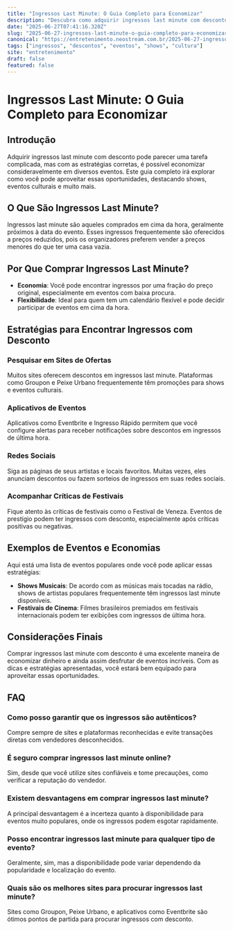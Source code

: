 ```yaml
---
title: "Ingressos Last Minute: O Guia Completo para Economizar"
description: "Descubra como adquirir ingressos last minute com desconto. Explore dicas e estratégias para economizar em shows, eventos culturais e muito mais."
date: "2025-06-27T07:41:16.320Z"
slug: "2025-06-27-ingressos-last-minute-o-guia-completo-para-economizar"
canonical: "https://entretenimento.neostream.com.br/2025-06-27-ingressos-last-minute-o-guia-completo-para-economizar"
tags: ["ingressos", "descontos", "eventos", "shows", "cultura"]
site: "entretenimento"
draft: false
featured: false
---
```


# Ingressos Last Minute: O Guia Completo para Economizar

## Introdução
Adquirir ingressos last minute com desconto pode parecer uma tarefa complicada, mas com as estratégias corretas, é possível economizar consideravelmente em diversos eventos. Este guia completo irá explorar como você pode aproveitar essas oportunidades, destacando shows, eventos culturais e muito mais.

## O Que São Ingressos Last Minute?
Ingressos last minute são aqueles comprados em cima da hora, geralmente próximos à data do evento. Esses ingressos frequentemente são oferecidos a preços reduzidos, pois os organizadores preferem vender a preços menores do que ter uma casa vazia.

## Por Que Comprar Ingressos Last Minute?
- **Economia**: Você pode encontrar ingressos por uma fração do preço original, especialmente em eventos com baixa procura.
- **Flexibilidade**: Ideal para quem tem um calendário flexível e pode decidir participar de eventos em cima da hora.

## Estratégias para Encontrar Ingressos com Desconto
### Pesquisar em Sites de Ofertas
Muitos sites oferecem descontos em ingressos last minute. Plataformas como Groupon e Peixe Urbano frequentemente têm promoções para shows e eventos culturais.

### Aplicativos de Eventos
Aplicativos como Eventbrite e Ingresso Rápido permitem que você configure alertas para receber notificações sobre descontos em ingressos de última hora.

### Redes Sociais
Siga as páginas de seus artistas e locais favoritos. Muitas vezes, eles anunciam descontos ou fazem sorteios de ingressos em suas redes sociais.

### Acompanhar Críticas de Festivais
Fique atento às críticas de festivais como o Festival de Veneza. Eventos de prestígio podem ter ingressos com desconto, especialmente após críticas positivas ou negativas.

## Exemplos de Eventos e Economias
Aqui está uma lista de eventos populares onde você pode aplicar essas estratégias:

- **Shows Musicais**: De acordo com as músicas mais tocadas na rádio, shows de artistas populares frequentemente têm ingressos last minute disponíveis.
- **Festivais de Cinema**: Filmes brasileiros premiados em festivais internacionais podem ter exibições com ingressos de última hora.

## Considerações Finais
Comprar ingressos last minute com desconto é uma excelente maneira de economizar dinheiro e ainda assim desfrutar de eventos incríveis. Com as dicas e estratégias apresentadas, você estará bem equipado para aproveitar essas oportunidades.

## FAQ

### Como posso garantir que os ingressos são autênticos?
Compre sempre de sites e plataformas reconhecidas e evite transações diretas com vendedores desconhecidos.

### É seguro comprar ingressos last minute online?
Sim, desde que você utilize sites confiáveis e tome precauções, como verificar a reputação do vendedor.

### Existem desvantagens em comprar ingressos last minute?
A principal desvantagem é a incerteza quanto à disponibilidade para eventos muito populares, onde os ingressos podem esgotar rapidamente.

### Posso encontrar ingressos last minute para qualquer tipo de evento?
Geralmente, sim, mas a disponibilidade pode variar dependendo da popularidade e localização do evento.

### Quais são os melhores sites para procurar ingressos last minute?
Sites como Groupon, Peixe Urbano, e aplicativos como Eventbrite são ótimos pontos de partida para procurar ingressos com desconto.